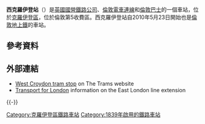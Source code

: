 {{noteTA
|G1=UK Places
}}
{{Infobox London station
| name          = 西克羅伊登<br />West Croydon
| image_name    =
| manager       = [[倫敦地上鐵|倫敦地上鐵]]
| owner         = [[英國國營鐵路公司|英國國營鐵路公司]]
| fare_zone     = 5
| symbol        = rail
| symbol2       = overground
| symbol3       = tram
| locale        = [[克羅伊登|克羅伊登]]
| borough       = [[克羅伊登|克羅伊登]]
| events1       = 開通（當時名為克羅伊登）
| events2       = 改名為西克羅伊登
| years1        = 1839年6月5日
| years2        = 1846年7月
| platforms     = 3個（曾為4個）
| railexits0405 = {{pad}}0.717
| railexits0506 = {{decrease}} 0.651
| railexits0607 = {{increase}} 2.911
| railexits0708 = {{decrease}} 2.572
| railexits0910 = {{increase}} 2.556
| railexits1011 = {{increase}} 3.323
| railexits1112 = {{increase}} 3.870
| railexits1213 = {{increase}} 4.301
| railexits1314 = {{decrease}} 4.281
| original      = [[倫敦及克羅伊登鐵路|倫敦及克羅伊登鐵路]]
| pregroup      = [[London_Brighton_and_South_Coast_Railway|London Brighton and South Coast Railway]]
| postgroup     = [[Southern_Railway_(UK)|Southern Railway]]
| ctbat0910     = 1.312
| ctbat1011     = 1.502
| railcode      = WCY
| dft_category  = C2
| access        = yes
| access_note   = <ref name="southern access">{{cite web
  | url        = http://www.southernrailway.com/your-journey/network-map/?access=on
  | title        = Network Map
  | publisher        = Southern
  | date        = 
  | accessdate        = 2 January 2010
  | archive-date        = 2012-02-20
  | archive-url        = https://web.archive.org/web/20120220141849/http://www.southernrailway.com/your-journey/network-map/?access=on
  | dead-url        = no
  }}</ref>
| latitude      = {{decdeg|51|22|41.74|N|4}}
| longitude     = {{decdeg|00|06|09.16|W|4}}
}}
'''西克羅伊登站'''（{{lang-en|West Croydon station}}）是[[英國國營鐵路公司|英國國營鐵路公司]]、[[倫敦電車連線|倫敦電車連線]]和[[倫敦巴士|倫敦巴士]]的一個車站，位於[[克羅伊登區|克羅伊登區]]，位於倫敦第5收費區。西克羅伊登站自2010年5月23日開始也是[[倫敦地上鐵|倫敦地上鐵]]的車站。

==參考資料==
{{Reflist}}

==外部連結==
{{stack begin}}
{{Commonscat|West Croydon station}}
{{stack end}}
*[http://www.thetrams.co.uk/stops.php?section=croydon&stop=West+Croydon West Croydon tram stop] {{Wayback|url=http://www.thetrams.co.uk/stops.php?section=croydon&stop=West+Croydon |date=20110612041159 }} on The Trams website
*[https://web.archive.org/web/20080122211108/http://www.tfl.gov.uk/corporate/projectsandschemes/networkandservices/eastlondonrailway/2119.aspx Transport for London] information on the East London line extension
{{stn art lnk|WCY|CR02RD}}

{{-}}
{{倫敦地上鐵東倫敦線}}

{{DEFAULTSORT:West Croydon}}
[[Category:克羅伊登區鐵路車站|Category:克羅伊登區鐵路車站]]
[[Category:1839年啟用的鐵路車站|Category:1839年啟用的鐵路車站]]